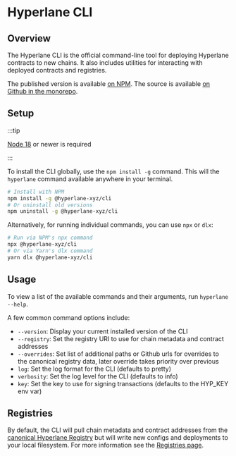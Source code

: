 # Hyperlane CLI

## Overview

The Hyperlane CLI is the official command-line tool for deploying Hyperlane contracts to new chains. It also includes utilities for interacting with deployed contracts and registries.

The published version is available [on NPM](https://www.npmjs.com/package/@hyperlane-xyz/cli). The source is available [on Github in the monorepo](https://github.com/hyperlane-xyz/hyperlane-monorepo/tree/main/typescript/cli).

## Setup

:::tip

 [Node 18](https://nodejs.org/en/download) or newer is required

:::

To install the CLI globally, use the `npm install -g` command. This will the `hyperlane` command available anywhere in your terminal.

```bash
# Install with NPM
npm install -g @hyperlane-xyz/cli
# Or uninstall old versions
npm uninstall -g @hyperlane-xyz/cli
```

Alternatively, for running individual commands, you can use `npx` or `dlx`:

```bash
# Run via NPM's npx command
npx @hyperlane-xyz/cli
# Or via Yarn's dlx command
yarn dlx @hyperlane-xyz/cli
```

## Usage

To view a list of the available commands and their arguments, run `hyperlane --help`.

A few common command options include:
- `--version`: Display your current installed version of the CLI
- `--registry`: Set the registry URI to use for chain metadata and contract addresses
- `--overrides`: Set list of additional paths or Github urls for overrides to the canonical registry data, later override takes priority over previous
- `log`: Set the log format for the CLI (defaults to pretty)
- `verbosity`: Set the log level for the CLI (defaults to info)
- `key`: Set the key to use for signing transactions (defaults to the HYP_KEY env var)

## Registries

By default, the CLI will pull chain metadata and contract addresses from the [canonical Hyperlane Registry](https://github.com/hyperlane-xyz/hyperlane-registry) but will write new configs and deployments to your local filesystem. For more information see the [Registries page](/docs/reference/registries.mdx).
